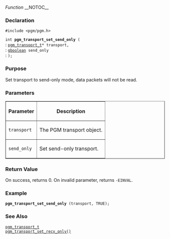 ﻿''Function''
__NOTOC__
=== Declaration ===
<tt>#include <pgm/pgm.h></tt>

<tt>int '''pgm_transport_set_send_only''' (</tt><br>
: <tt>[[OpenPGM C Reference/pgm_transport_t|pgm_transport_t]]*     transport,</tt><br>
: <tt>[http://library.gnome.org/devel/glib/stable/glib-Basic-Types.html#gboolean gboolean]                   send_only</tt><br>
: <tt>);</tt>

=== Purpose ===
Set transport to send-only mode, data packets will not be read.

=== Parameters ===
<table border="1" cellpadding="5" cellspacing="0">
<tr>
<th>Parameter</th>
<th>Description</th>
</tr>
<tr>
<td><tt>transport</tt></td>
<td>The PGM transport object.</td>
</tr><tr>
<td><tt>send_only</tt></td>
<td>Set send-only transport.</td>
</tr>
</table>


=== Return Value ===
On success, returns 0.  On invalid parameter, returns <tt>-EINVAL</tt>.

=== Example ===

 '''pgm_transport_set_send_only''' (transport, TRUE);

=== See Also ===
<tt>[[OpenPGM C Reference/pgm_transport_t|pgm_transport_t]]</tt><br>
<tt>[[OpenPGM C Reference/pgm_transport_set_recv_only()|pgm_transport_set_recv_only()]]</tt>

